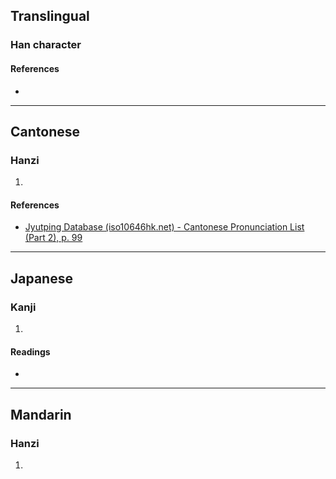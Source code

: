 {{character info/new}}
==Translingual==

===Han character===
{{Han char|rn=46|rad=山|as=06|sn=9|four=22427|canj=UKB|ids=⿱山有}}

====References====
* {{Han ref|kx=0311.061|dkj=08060|hdz=10769.190|uh=5CDF|ud=23775|bh=CEAD|bd=52909}}

----

==Cantonese==

===Hanzi===
{{yue-hanzi|jyut=[[jau6]]|y=yau6}}

# {{defn|lang=yue|sort=山06}}

====References====
* [http://www.iso10646hk.net/jp/document/download.jsp Jyutping Database (iso10646hk.net) - Cantonese Pronunciation List (Part 2), p. 99]

----

==Japanese==

===Kanji===
{{ja-kanji|grade=|rs=山06}}

# {{defn|lang=ja|sort=山06}}

====Readings====
* {{ja-readings|on=[[よう]] (yō), [[う]] (u)|kun=}}

----

==Mandarin==

===Hanzi===
{{cmn-hanzi|pin=[[yòu]] ([[you4]])|wg=yu<sup>4</sup>}}

# {{defn|lang=cmn|sort=山06}}